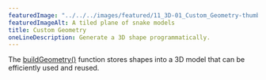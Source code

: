 ---
featuredImage: "../../../images/featured/11_3D-01_Custom_Geometry-thumbnail.png"
featuredImageAlt: A tiled plane of snake models
title: Custom Geometry
oneLineDescription: Generate a 3D shape programmatically.
---

The
<a href="https://p5js.org/reference/#/p5/buildGeometry" target="_blank">buildGeometry()</a>
function stores shapes into a 3D model that can be efficiently used and
reused.